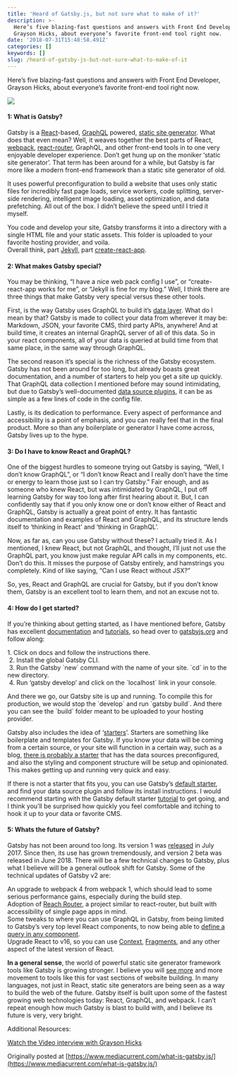 ```yaml
---
title: 'Heard of Gatsby.js, but not sure what to make of it?'
description: >-
  Here’s five blazing-fast questions and answers with Front End Developer,
  Grayson Hicks, about everyone’s favorite front-end tool right now.
date: '2018-07-31T15:48:58.491Z'
categories: []
keywords: []
slug: /heard-of-gatsby-js-but-not-sure-what-to-make-of-it
---
```


Here’s five blazing-fast questions and answers with Front End Developer, Grayson Hicks, about everyone’s favorite front-end tool right now.

![](img/1__f__PIQGQOEP2w3Kt4WhTISw.jpeg)

#### **1: What is Gatsby?**

Gatsby is a [React](https://reactjs.org/docs/getting-started.html)\-based, [GraphQL](https://graphql.org/learn/) powered, [static site generator](https://www.netlify.com/blog/2017/05/25/top-ten-static-site-generators-of-2017/). What does that even mean? Well, it weaves together the best parts of React, [webpack](https://webpack.js.org/concepts/), [react-router](https://reacttraining.com/react-router/core/guides/philosophy), GraphQL, and other front-end tools in to one very enjoyable developer experience. Don’t get hung up on the moniker ‘static site generator’. That term has been around for a while, but Gatsby is far more like a modern front-end framework than a static site generator of old.

It uses powerful preconfiguration to build a website that uses only static files for incredibly fast page loads, service workers, code splitting, server-side rendering, intelligent image loading, asset optimization, and data prefetching. All out of the box. I didn’t believe the speed until I tried it myself.

You code and develop your site, Gatsby transforms it into a directory with a single HTML file and your static assets. This folder is uploaded to your favorite hosting provider, and voila.  
Overall think, part [Jekyll](https://jekyllrb.com/), part [create-react-app](https://reactjs.org/docs/create-a-new-react-app.html).

#### **2: What makes Gatsby special?**

You may be thinking, “I have a nice web pack config I use”, or “create-react-app works for me”, or “Jekyll is fine for my blog.” Well, I think there are three things that make Gatsby very special versus these other tools.

First, is the way Gatsby uses GraphQL to build it’s [data layer](https://www.gatsbyjs.org/tutorial/part-four/#data-in-gatsby). What do I mean by that? Gatsby is made to collect your data from wherever it may be: Markdown, JSON, your favorite CMS, third party APIs, anywhere! And at build time, it creates an internal GraphQL server of all of this data. So in your react components, all of your data is queried at build time from that same place, in the same way through GraphQL.

The second reason it’s special is the richness of the Gatsby ecosystem. Gatsby has not been around for too long, but already boasts great documentation, and a number of starters to help you get a site up quickly. That GraphQL data collection I mentioned before may sound intimidating, but due to Gatsby’s well-documented [data source plugins](https://www.gatsbyjs.org/plugins/), it can be as simple as a few lines of code in the config file.

Lastly, is its dedication to performance. Every aspect of performance and accessibility is a point of emphasis, and you can really feel that in the final product. More so than any boilerplate or generator I have come across, Gatsby lives up to the hype.

#### **3: Do I have to know React and GraphQL?**

One of the biggest hurdles to someone trying out Gatsby is saying, “Well, I don’t know GraphQL”, or “I don’t know React and I really don’t have the time or energy to learn those just so I can try Gatsby.” Fair enough, and as someone who knew React, but was intimidated by GraphQL, I put off learning Gatsby for way too long after first hearing about it. But, I can confidently say that if you only know one or don’t know either of React and GraphQL, Gatsby is actually a great point of entry. It has fantastic documentation and examples of React and GraphQL, and its structure lends itself to ‘thinking in React’ and ‘thinking in GraphQL’.

Now, as far as, can you use Gatsby without these? I actually tried it. As I mentioned, I knew React, but not GraphQL, and thought, I’ll just not use the GraphQL part, you know just make regular API calls in my components, etc. Don’t do this. It misses the purpose of Gatsby entirely, and hamstrings you completely. Kind of like saying, “Can I use React without JSX?”

So, yes, React and GraphQL are crucial for Gatsby, but if you don’t know them, Gatsby is an excellent tool to learn them, and not an excuse not to.

#### **4: How do I get started?**

If you’re thinking about getting started, as I have mentioned before, Gatsby has excellent [documentation](https://www.gatsbyjs.org/docs/) and [tutorials](https://www.gatsbyjs.org/tutorial/), so head over to [gatsbyjs.org](http://gatsbyjs.org/) and follow along:

1\. Click on docs and follow the instructions there.  
 2. Install the global Gatsby CLI.  
 3. Run the Gatsby \`new\` command with the name of your site. \`cd\` in to the new directory.  
 4. Run ‘gatsby develop’ and click on the \`localhost\` link in your console.

And there we go, our Gatsby site is up and running. To compile this for production, we would stop the \`develop\` and run \`gatsby build\`. And there you can see the \`build\` folder meant to be uploaded to your hosting provider.

Gatsby also includes the idea of ‘[starters](https://www.gatsbyjs.org/docs/gatsby-starters/)’. Starters are something like boilerplate and templates for Gatsby. If you know your data will be coming from a certain source, or your site will function in a certain way, such as a blog, [there is probably a starter](https://github.com/gatsbyjs/gatsby-starter-blog) that has the data sources preconfigured, and also the styling and component structure will be setup and opinionated. This makes getting up and running very quick and easy.

If there is not a starter that fits you, you can use Gatsby’s [default starter](https://github.com/gatsbyjs/gatsby-starter-default), and find your data source plugin and follow its install instructions. I would recommend starting with the Gatsby default starter [tutorial](https://www.gatsbyjs.org/tutorial/part-one/#install-the-hello-world-starter) to get going, and I think you’ll be surprised how quickly you feel comfortable and itching to hook it up to your data or favorite CMS.

#### **5: Whats the future of Gatsby?**

Gatsby has not been around too long. Its version 1 was [released](https://www.gatsbyjs.org/blog/2018-06-16-announcing-gatsby-v2-beta-launch/) in July 2017. Since then, its use has grown tremendously, and version 2 beta was released in June 2018. There will be a few technical changes to Gatsby, plus what I believe will be a general outlook shift for Gatsby. Some of the technical updates of Gatsby v2 are:

An upgrade to webpack 4 from webpack 1, which should lead to some serious performance gains, especially during the build step.  
Adoption of [Reach Router](https://reach.tech/router), a project similar to react-router, but built with accessibility of single page apps in mind.  
Some tweaks to where you can use GraphQL in Gatsby, from being limited to Gatsby’s very top level React components, to now being able to [define a query in any component](https://www.gatsbyjs.org/blog/2018-06-08-life-after-layouts/).  
Upgrade React to v16, so you can use [Context](https://reactjs.org/docs/legacy-context.html#how-to-use-context), [Fragments](https://reactjs.org/docs/react-api.html#reactfragment), and any other aspect of the latest version of React.

**In a general sense**, the world of powerful static site generator framework tools like Gatsby is growing stronger. I believe you will [see more](https://www.staticgen.com/) and more movement to tools like this for vast sections of website building. In many languages, not just in React, static site generators are being seen as a way to build the web of the future. Gatsby itself is built upon some of the fastest growing web technologies today: React, GraphQL, and webpack. I can’t repeat enough how much Gatsby is blast to build with, and I believe its future is very, very bright.

Additional Resources:

[Watch the Video interview with Grayson Hicks](https://www.mediacurrent.com/blog/friday-5-5-questions-about-gatsbyjs/)

Originally posted at [https://www.mediacurrent.com/what-is-gatsby.js/](https://www.mediacurrent.com/what-is-gatsby.js/)
